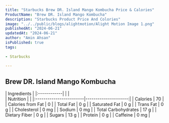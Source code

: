 ```yaml
---
title: "Starbucks Brew DR. Island Mango Kombucha Price & Calories"
ProductName: "Brew DR. Island Mango Kombucha" 
description: "Starbucks Product Price And Colories"
image: "../../public/blogs/alightmotion/Alight Motion Image 1.png"
publishedAt: "2024-06-21"
updatedAt: "2024-06-21"
author: "Amin Ahsan"
isPublished: true
tags:
 
- Starbucks
      
---
```


## Brew DR. Island Mango Kombucha 
  
<div className="tables-container">
  <div className="table-wrapper">
    | Ingredients |
    |:------------|
    |             |
  </div>    
  <div className="table-wrapper">
    | Nutrition               |                      |  
    |:------------------------|---------------------:|
    | Calories                | 70                   |
    | Calories from Fat       | 0                    |
    | Total Fat               | 0 g                  |
    | Saturated Fat           | 0 g                  |
    | Trans Fat               | 0 g                  |
    | Cholesterol             | 0 mg                 |
    | Sodium                  | 0 mg                 |
    | Total Carbohydrates     | 17 g                 |
    | Dietary Fiber           | 0 g                  |
    | Sugars                  | 13 g                 |
    | Protein                 | 0 g                  |
    | Caffeine                | 0 mg                 |
  </div>
</div>

<style jsx>{`
  .tables-container {
    display: flex;
    flex-direction: row;
    gap: 30px;
  }
  .table-wrapper {
    width: 500px; /* Adjust as needed */
  }
  @media (max-width: 768px) {
    .tables-container {
      flex-direction: column;
      gap: 0px; /* Adjust as needed */
    }
    .table-wrapper {
      width: 100%; /* Adjust as needed */
    }
  }
`}</style>

